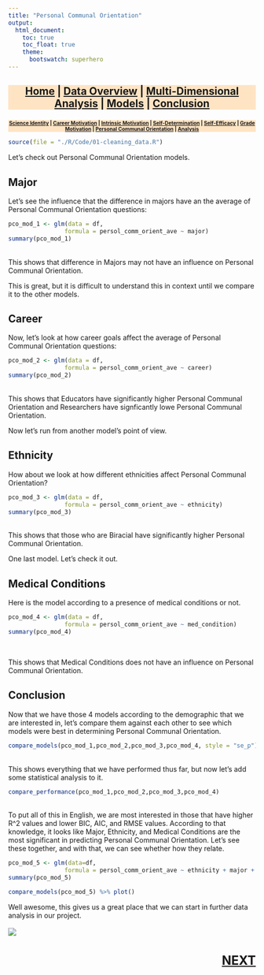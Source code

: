 ```yaml
---
title: "Personal Communal Orientation"
output:
  html_document:
    toc: true
    toc_float: true
    theme:
      bootswatch: superhero
---
```

<h3 style="background-color:bisque;text-align:center;font-size:150%;">[Home](https://pbischoff3.github.io/) | [Data Overview](https://pbischoff3.github.io/data_overview/) | [Multi-Dimensional Analysis](https://pbischoff3.github.io/multi_dimensional_analysis/) | [Models](https://pbischoff3.github.io/models/) | [Conclusion](https://pbischoff3.github.io/Conclusion/)</h3>

<h4 style="background-color:bisque;text-align:center;font-size:73%;">[Science Identity](https://pbischoff3.github.io/models/si/) | [Career Motivation](https://pbischoff3.github.io/models/cm/) | [Intrinsic Motivation](https://pbischoff3.github.io/models/im/) | [Self-Determination](https://pbischoff3.github.io/models/sd/) | [Self-Efficacy](https://pbischoff3.github.io/models/se/) | [Grade Motivation](https://pbischoff3.github.io/models/gm)      | [Personal Communal Orientation](https://pbischoff3.github.io/models/per_com_orient/) | [Analysis](https://pbischoff3.github.io/models/analysis/)</h4>


```r
source(file = "./R/Code/01-cleaning_data.R")
```

Let's check out Personal Communal Orientation models. <br>

## Major
Let's see the influence that the difference in majors have an the average of Personal Communal Orientation questions:
<br>
```r
pco_mod_1 <- glm(data = df,
                formula = persol_comm_orient_ave ~ major)
summary(pco_mod_1)
```
<br>
This shows that difference in Majors may not have an influence on Personal Communal Orientation.  <br>

This is great, but it is difficult to understand this in context until we compare it to the other models. 
<br>

## Career
Now, let's look at how career goals affect the average of Personal Communal Orientation questions:
<br>
```r
pco_mod_2 <- glm(data = df,
                formula = persol_comm_orient_ave ~ career)
summary(pco_mod_2)
```
<br>
This shows that Educators have significantly higher Personal Communal Orientation and Researchers have signficantly lowe Personal Communal Orientation.  <br>

Now let's run from another model's point of view. <br>

## Ethnicity
How about we look at how different ethnicities affect Personal Communal Orientation? <br>

```r
pco_mod_3 <- glm(data = df,
                formula = persol_comm_orient_ave ~ ethnicity)
summary(pco_mod_3)
```
<br>
This shows that those who are Biracial have significantly higher Personal Communal Orientation. <br>

One last model. Let's check it out. 

## Medical Conditions
Here is the model according to a presence of medical conditions or not. <br>
```r
pco_mod_4 <- glm(data = df,
                formula = persol_comm_orient_ave ~ med_condition)
summary(pco_mod_4)
```
<br>

This shows that Medical Conditions does not have an influence on Personal Communal Orientation.

## Conclusion
Now that we have those 4 models according to the demographic that we are interested in, let's compare them against each other to see which models were best in determining Personal Communal Orientation. <br>

```r
compare_models(pco_mod_1,pco_mod_2,pco_mod_3,pco_mod_4, style = "se_p") 

```
<br> 
This shows everything that we have performed thus far, but now let's add some statistical analysis to it.
<br>
```r
compare_performance(pco_mod_1,pco_mod_2,pco_mod_3,pco_mod_4) 

```
<br>
To put all of this in English, we are most interested in those that have higher R^2 values and lower BIC, AIC, and RMSE values. According to that knowledge, it looks like Major, Ethnicity, and Medical Conditions are the most significant in predicting Personal Communal Orientation. Let's see these together, and with that, we can see whether how they relate. 
<br>

```r
pco_mod_5 <- glm(data=df,
                formula = persol_comm_orient_ave ~ ethnicity + major + med_condition)
summary(pco_mod_5) 

compare_models(pco_mod_5) %>% plot()
```

Well awesome, this gives us a great place that we can start in further data analysis in our project. <br><br>
![](../../R/Images/models/pco.gif)

<h3 style="text-align:right;font-size:180%;">[**NEXT**](https://pbischoff3.github.io/models/analysis/)